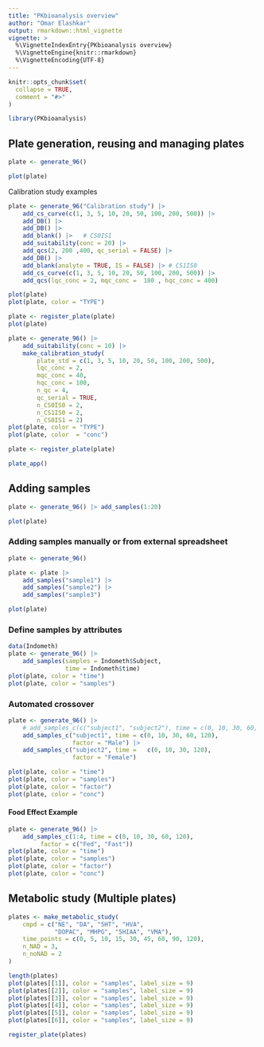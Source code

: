 ```yaml
---
title: "PKbioanalysis overview"
author: "Omar Elashkar"
output: rmarkdown::html_vignette
vignette: >
  %\VignetteIndexEntry{PKbioanalysis overview}
  %\VignetteEngine{knitr::rmarkdown}
  %\VignetteEncoding{UTF-8}
---
```


```r
knitr::opts_chunk$set(
  collapse = TRUE,
  comment = "#>"
)
```



```r
library(PKbioanalysis)
```

## Plate generation, reusing and managing plates

```r
plate <- generate_96() 

plot(plate)
```

Calibration study examples

```r
plate <- generate_96("Calibration study") |> 
    add_cs_curve(c(1, 3, 5, 10, 20, 50, 100, 200, 500)) |>
    add_DB() |> 
    add_DB() |>
    add_blank() |>   # CS0IS1
    add_suitability(conc = 20) |>
    add_qcs(2, 200 ,400, qc_serial = FALSE) |> 
    add_DB() |> 
    add_blank(analyte = TRUE, IS = FALSE) |> # CS1IS0
    add_cs_curve(c(1, 3, 5, 10, 20, 50, 100, 200, 500)) |>
    add_qcs(lqc_conc = 2, mqc_conc =  180 , hqc_conc = 400) 

plot(plate)
plot(plate, color = "TYPE")
```

```r
plate <- register_plate(plate)
plot(plate)
```

```r
plate <- generate_96() |> 
    add_suitability(conc = 10) |>
    make_calibration_study(
        plate_std = c(1, 3, 5, 10, 20, 50, 100, 200, 500), 
        lqc_conc = 2, 
        mqc_conc = 40,
        hqc_conc = 100, 
        n_qc = 4, 
        qc_serial = TRUE, 
        n_CS0IS0 = 2,
        n_CS1IS0 = 2,
        n_CS0IS1 = 2)
plot(plate, color = "TYPE")
plot(plate, color  = "conc")

```

```r
plate <- register_plate(plate)
```

```r
plate_app()
```

## Adding samples

```r
plate <- generate_96() |> add_samples(1:20)

plot(plate)
```

### Adding samples manually or from external spreadsheet

```r
plate <- generate_96()

plate <- plate |> 
    add_samples("sample1") |> 
    add_samples("sample2") |>
    add_samples("sample3")

plot(plate)
```

### Define samples by attributes

```r
data(Indometh)
plate <- generate_96() |> 
    add_samples(samples = Indometh$Subject, 
                time = Indometh$time)
plot(plate, color = "time")
plot(plate, color = "samples")
```

### Automated crossover

```r
plate <- generate_96() |> 
    # add_samples_c(c("subject1", "subject2"), time = c(0, 10, 30, 60, 120), factor = "Male") |>
    add_samples_c("subject1", time = c(0, 10, 30, 60, 120), 
                  factor = "Male") |>
    add_samples_c("subject2", time =   c(0, 10, 30, 120), 
                  factor = "Female") 

plot(plate, color = "time")
plot(plate, color = "samples")
plot(plate, color = "factor")
plot(plate, color = "conc")
```

#### Food Effect Example


```r
plate <- generate_96() |> 
    add_samples_c(1:4, time = c(0, 10, 30, 60, 120), 
         factor = c("Fed", "Fast"))
plot(plate, color = "time")
plot(plate, color = "samples")
plot(plate, color = "factor")
plot(plate, color = "conc")
```

## Metabolic study (Multiple plates)

```r
plates <- make_metabolic_study(
    cmpd = c("NE", "DA", "5HT", "HVA", 
             "DOPAC", "MHPG", "5HIAA", "VMA"),
    time_points = c(0, 5, 10, 15, 30, 45, 60, 90, 120),
    n_NAD = 3, 
    n_noNAD = 2
)

```

```r
length(plates)
plot(plates[[1]], color = "samples", label_size = 9)
plot(plates[[2]], color = "samples", label_size = 9)
plot(plates[[3]], color = "samples", label_size = 9)
plot(plates[[4]], color = "samples", label_size = 9)
plot(plates[[5]], color = "samples", label_size = 9)
plot(plates[[6]], color = "samples", label_size = 9)


```

```r
register_plate(plates)
```
